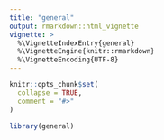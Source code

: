 ```yaml
---
title: "general"
output: rmarkdown::html_vignette
vignette: >
  %\VignetteIndexEntry{general}
  %\VignetteEngine{knitr::rmarkdown}
  %\VignetteEncoding{UTF-8}
---
```


```r
knitr::opts_chunk$set(
  collapse = TRUE,
  comment = "#>"
)
```

```r
library(general)
```
